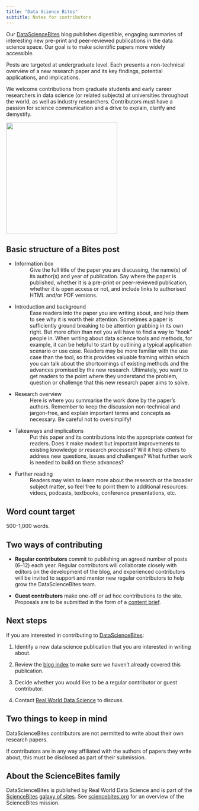 ```yaml
---
title: "Data Science Bites"
subtitle: Notes for contributors
---
```

Our [DataScienceBites](/ideas/datasciencebites/index.qmd) blog publishes digestible, engaging summaries of interesting new pre-print and peer-reviewed publications in the data science space. Our goal is to make scientific papers more widely accessible.  

Posts are targeted at undergraduate level. Each presents a non-technical overview of a new research paper and its key findings, potential applications, and implications. 

We welcome contributions from graduate students and early career researchers in data science (or related subjects) at universities throughout the world, as well as industry researchers. Contributors must have a passion for science communication and a drive to explain, clarify and demystify.

![](/ideas/datasciencebites/datasciencebites-logo.png){fig-alt="DataScienceBites logo. A dark grey circle with bite marks cut out. Overlaid text says, Import grad_students as writers, import new_research_papers as nrp, print(writers + nrp) and the title DataScienceBites." width="300" fig-align="center"}

## Basic structure of a Bites post 

* Information box 
  : Give the full title of the paper you are discussing, the name(s) of its author(s) and year of publication. Say where the paper is published, whether it is a pre-print or peer-reviewed publication, whether it is open access or not, and include links to authorised HTML and/or PDF versions. 

* Introduction and background 
  : Ease readers into the paper you are writing about, and help them to see why it is worth their attention. Sometimes a paper is sufficiently ground breaking to be attention grabbing in its own right. But more often than not you will have to find a way to “hook” people in. When writing about data science tools and methods, for example, it can be helpful to start by outlining a typical application scenario or use case. Readers may be more familiar with the use case than the tool, so this provides valuable framing within which you can talk about the shortcomings of existing methods and the advances promised by the new research. Ultimately, you want to get readers to the point where they understand the problem, question or challenge that this new research paper aims to solve. 

* Research overview  
  : Here is where you summarise the work done by the paper’s authors. Remember to keep the discussion non-technical and jargon-free, and explain important terms and concepts as necessary. Be careful not to oversimplify!  

* Takeaways and implications 
  : Put this paper and its contributions into the appropriate context for readers. Does it make modest but important improvements to existing knowledge or research processes? Will it help others to address new questions, issues and challenges? What further work is needed to build on these advances? 

* Further reading 
  : Readers may wish to learn more about the research or the broader subject matter, so feel free to point them to additional resources: videos, podcasts, textbooks, conference presentations, etc. 

## Word count target 

500--1,000 words. 

## Two ways of contributing 

* **Regular contributors** commit to publishing an agreed number of posts (6--12) each year. Regular contributors will collaborate closely with editors on the development of the blog,  and experienced contributors will be invited to support and mentor new regular contributors to help grow the DataScienceBites team. 
 
* **Guest contributors** make one-off or ad hoc contributions to the site. Proposals are to be submitted in the form of a [content brief](contributor-guidelines.html#the-submission-process). 

## Next steps 

If you are interested in contributing to [DataScienceBites](/ideas/datasciencebites/index.qmd): 

1. Identify a new data science publication that you are interested in writing about.

2. Review the [blog index](/ideas/datasciencebites/index.qmd) to make sure we haven't already covered this publication.

3. Decide whether you would like to be a regular contributor or guest contributor. 

4. Contact [Real World Data Science](mailto:rwds@rss.org.uk) to discuss. 

:::{.callout-important}
## Two things to keep in mind

DataScienceBites contributors are not permitted to write about their own research papers. 

If contributors are in any way affiliated with the authors of papers they write about, this must be disclosed as part of their submission. 
::: 

## About the ScienceBites family 

DataScienceBites is published by Real World Data Science and is part of the [ScienceBites](https://sciencebites.org/) [galaxy of sites](https://sciencebites.org/sciencebites-sites-galaxy/). See [sciencebites.org](https://sciencebites.org/about/) for an overview of the ScienceBites mission.